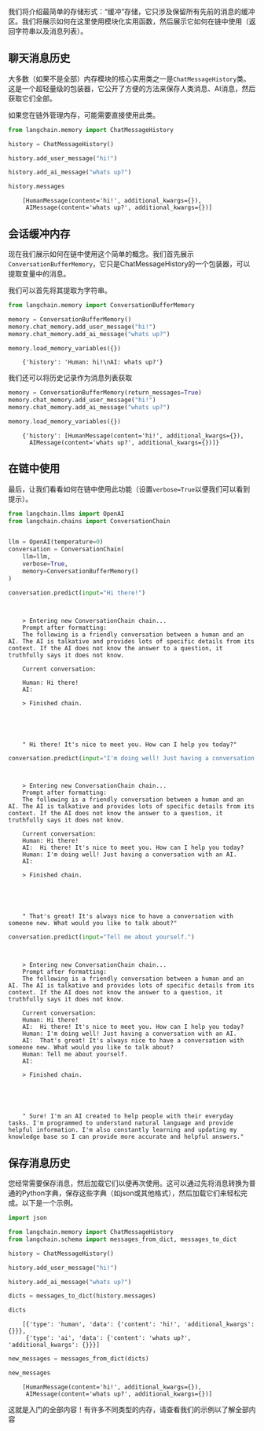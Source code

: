 我们将介绍最简单的存储形式：“缓冲”存储，它只涉及保留所有先前的消息的缓冲区。我们将展示如何在这里使用模块化实用函数，然后展示它如何在链中使用（返回字符串以及消息列表）。

## 聊天消息历史
大多数（如果不是全部）内存模块的核心实用类之一是`ChatMessageHistory`类。这是一个超轻量级的包装器，它公开了方便的方法来保存人类消息、AI消息，然后获取它们全部。

如果您在链外管理内存，可能需要直接使用此类。

<!-- 警告：此文件是自动生成的！请勿编辑！请改为编辑具有与此文件相同位置和名称的笔记本。 -->


```python
from langchain.memory import ChatMessageHistory

history = ChatMessageHistory()

history.add_user_message("hi!")

history.add_ai_message("whats up?")
```


```python
history.messages
```

<CodeOutputBlock lang="python">

```
    [HumanMessage(content='hi!', additional_kwargs={}),
     AIMessage(content='whats up?', additional_kwargs={})]
```

</CodeOutputBlock>

## 会话缓冲内存

现在我们展示如何在链中使用这个简单的概念。我们首先展示`ConversationBufferMemory`，它只是ChatMessageHistory的一个包装器，可以提取变量中的消息。

我们可以首先将其提取为字符串。


```python
from langchain.memory import ConversationBufferMemory
```


```python
memory = ConversationBufferMemory()
memory.chat_memory.add_user_message("hi!")
memory.chat_memory.add_ai_message("whats up?")
```


```python
memory.load_memory_variables({})
```

<CodeOutputBlock lang="python">

```
    {'history': 'Human: hi!\nAI: whats up?'}
```

</CodeOutputBlock>

我们还可以将历史记录作为消息列表获取


```python
memory = ConversationBufferMemory(return_messages=True)
memory.chat_memory.add_user_message("hi!")
memory.chat_memory.add_ai_message("whats up?")
```


```python
memory.load_memory_variables({})
```

<CodeOutputBlock lang="python">

```
    {'history': [HumanMessage(content='hi!', additional_kwargs={}),
      AIMessage(content='whats up?', additional_kwargs={})]}
```

</CodeOutputBlock>

## 在链中使用
最后，让我们看看如何在链中使用此功能（设置`verbose=True`以便我们可以看到提示）。


```python
from langchain.llms import OpenAI
from langchain.chains import ConversationChain


llm = OpenAI(temperature=0)
conversation = ConversationChain(
    llm=llm,
    verbose=True,
    memory=ConversationBufferMemory()
)
```


```python
conversation.predict(input="Hi there!")
```

<CodeOutputBlock lang="python">

```


    > Entering new ConversationChain chain...
    Prompt after formatting:
    The following is a friendly conversation between a human and an AI. The AI is talkative and provides lots of specific details from its context. If the AI does not know the answer to a question, it truthfully says it does not know.

    Current conversation:

    Human: Hi there!
    AI:

    > Finished chain.





    " Hi there! It's nice to meet you. How can I help you today?"
```

</CodeOutputBlock>


```python
conversation.predict(input="I'm doing well! Just having a conversation with an AI.")
```

<CodeOutputBlock lang="python">

```


    > Entering new ConversationChain chain...
    Prompt after formatting:
    The following is a friendly conversation between a human and an AI. The AI is talkative and provides lots of specific details from its context. If the AI does not know the answer to a question, it truthfully says it does not know.

    Current conversation:
    Human: Hi there!
    AI:  Hi there! It's nice to meet you. How can I help you today?
    Human: I'm doing well! Just having a conversation with an AI.
    AI:

    > Finished chain.





    " That's great! It's always nice to have a conversation with someone new. What would you like to talk about?"
```

</CodeOutputBlock>


```python
conversation.predict(input="Tell me about yourself.")
```

<CodeOutputBlock lang="python">

```


    > Entering new ConversationChain chain...
    Prompt after formatting:
    The following is a friendly conversation between a human and an AI. The AI is talkative and provides lots of specific details from its context. If the AI does not know the answer to a question, it truthfully says it does not know.

    Current conversation:
    Human: Hi there!
    AI:  Hi there! It's nice to meet you. How can I help you today?
    Human: I'm doing well! Just having a conversation with an AI.
    AI:  That's great! It's always nice to have a conversation with someone new. What would you like to talk about?
    Human: Tell me about yourself.
    AI:

    > Finished chain.





    " Sure! I'm an AI created to help people with their everyday tasks. I'm programmed to understand natural language and provide helpful information. I'm also constantly learning and updating my knowledge base so I can provide more accurate and helpful answers."
```

</CodeOutputBlock>

## 保存消息历史

您经常需要保存消息，然后加载它们以便再次使用。这可以通过先将消息转换为普通的Python字典，保存这些字典（如json或其他格式），然后加载它们来轻松完成。以下是一个示例。


```python
import json

from langchain.memory import ChatMessageHistory
from langchain.schema import messages_from_dict, messages_to_dict

history = ChatMessageHistory()

history.add_user_message("hi!")

history.add_ai_message("whats up?")
```


```python
dicts = messages_to_dict(history.messages)
```


```python
dicts
```

<CodeOutputBlock lang="python">

```
    [{'type': 'human', 'data': {'content': 'hi!', 'additional_kwargs': {}}},
     {'type': 'ai', 'data': {'content': 'whats up?', 'additional_kwargs': {}}}]
```

</CodeOutputBlock>


```python
new_messages = messages_from_dict(dicts)
```


```python
new_messages
```

<CodeOutputBlock lang="python">

```
    [HumanMessage(content='hi!', additional_kwargs={}),
     AIMessage(content='whats up?', additional_kwargs={})]
```

</CodeOutputBlock>

这就是入门的全部内容！有许多不同类型的内存，请查看我们的示例以了解全部内容
